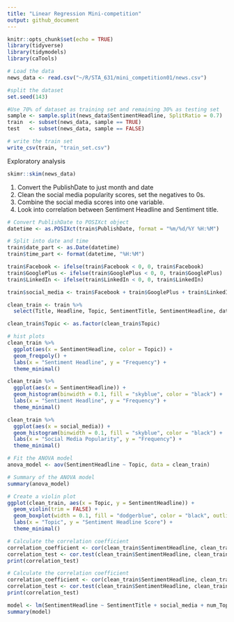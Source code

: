 ```yaml
---
title: "Linear Regression Mini-competition"
output: github_document
---
```


```r
knitr::opts_chunk$set(echo = TRUE)
library(tidyverse)
library(tidymodels)
library(caTools)
```

```r
# Load the data
news_data <- read.csv("~/R/STA_631/mini_competition01/news.csv")
```

```r
#split the dataset
set.seed(143)

#Use 70% of dataset as training set and remaining 30% as testing set
sample <- sample.split(news_data$SentimentHeadline, SplitRatio = 0.7)
train  <- subset(news_data, sample == TRUE)
test   <- subset(news_data, sample == FALSE)

```

```r
# write the train set
write_csv(train, "train_set.csv")
```

Exploratory analysis
```r
skimr::skim(news_data)
```

1. Convert the PublishDate to just month and date 
2. Clean the social media popularity scores, set the negatives to 0s.
3. Combine the social media scores into one variable.
4. Look into correlation between Sentiment Headline and Sentiment title.

```r
# Convert PublishDate to POSIXct object
datetime <- as.POSIXct(train$PublishDate, format = "%m/%d/%Y %H:%M")

# Split into date and time
train$date_part <- as.Date(datetime)
train$time_part <- format(datetime, "%H:%M")

```

```r
train$Facebook <- ifelse(train$Facebook < 0, 0, train$Facebook)
train$GooglePlus <- ifelse(train$GooglePlus < 0, 0, train$GooglePlus)
train$LinkedIn <- ifelse(train$LinkedIn < 0, 0, train$LinkedIn)

```

```r
train$social_media <- train$Facebook + train$GooglePlus + train$LinkedIn
```

```r
clean_train <- train %>% 
  select(Title, Headline, Topic, SentimentTitle, SentimentHeadline, date_part, time_part, social_media)
```

```r
clean_train$Topic <- as.factor(clean_train$Topic)
```

```r
# hist plots
clean_train %>%
  ggplot(aes(x = SentimentHeadline, color = Topic)) +
  geom_freqpoly() +
  labs(x = "Sentiment Headline", y = "Frequency") +
  theme_minimal()
```
```r
clean_train %>%
  ggplot(aes(x = SentimentHeadline)) +
  geom_histogram(binwidth = 0.1, fill = "skyblue", color = "black") +
  labs(x = "Sentiment Headline", y = "Frequency") +
  theme_minimal()
```
```r
clean_train %>%
  ggplot(aes(x = social_media)) +
  geom_histogram(binwidth = 0.1, fill = "skyblue", color = "black") +
  labs(x = "Social Media Popularity", y = "Frequency") +
  theme_minimal()
```



```r
# Fit the ANOVA model
anova_model <- aov(SentimentHeadline ~ Topic, data = clean_train)

# Summary of the ANOVA model
summary(anova_model)
```

```r
# Create a violin plot
ggplot(clean_train, aes(x = Topic, y = SentimentHeadline)) +
  geom_violin(trim = FALSE) +
  geom_boxplot(width = 0.1, fill = "dodgerblue", color = "black", outlier.shape = NA) +  # Add boxplot without outliers
  labs(x = "Topic", y = "Sentiment Headline Score") +
  theme_minimal()

```

```r
# Calculate the correlation coefficient
correlation_coefficient <- cor(clean_train$SentimentHeadline, clean_train$SentimentTitle)
correlation_test <- cor.test(clean_train$SentimentHeadline, clean_train$SentimentTitle)
print(correlation_test)
```
```r
# Calculate the correlation coefficient
correlation_coefficient <- cor(clean_train$SentimentHeadline, clean_train$social_media)
correlation_test <- cor.test(clean_train$SentimentHeadline, clean_train$social_media)
print(correlation_test)
```
```r
model <- lm(SentimentHeadline ~ SentimentTitle + social_media + num_Topic, data = clean_train)
summary(model)

```


